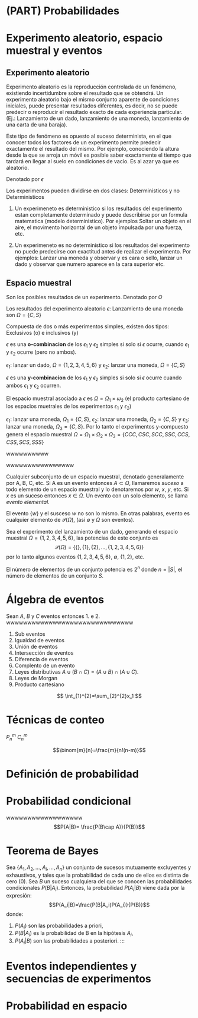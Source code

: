 # (PART) Probabilidades {.unnumbered}

# Experimento aleatorio, espacio muestral y eventos

##  Experimento aleatorio

::: {#www .definition name="Experimento aleatorio simple"}
Experimento aleatorio es la reproducción controlada de un fenómeno, existiendo incertidumbre sobre el resultado que se obtendrá. Un experimento aleatorio bajo el mismo conjunto aparente de condiciones iniciales, puede presentar resultados diferentes, es decir, no se puede predecir o reproducir el resultado exacto de cada experiencia particular. (Ej.: Lanzamiento de un dado, lanzamiento de una moneda, lanzamiento de una carta de una baraja).

Este tipo de fenómeno es opuesto al suceso determinista, en el que conocer todos los factores de un experimento permite predecir exactamente el resultado del mismo. Por ejemplo, conociendo la altura desde la que se arroja un móvil es posible saber exactamente el tiempo que tardará en llegar al suelo en condiciones de vacío. Es al azar ya que es aleatorio.

Denotado por $\epsilon$
:::


Los experimentos pueden dividirse en dos clases: Deterministicos y no Deterministicos

1. Un experimeneto es deterministico si los resultados del experimento estan completamente determinado y puede describirse por un formula matematica (modelo deterministico). Por ejemplos Soltar un objeto en el aire, el movimento horizontal de un objeto impulsada por una fuerza, etc.

2. Un experimeneto es no deterministico si los resultados del experimento no puede predecirse con exactitud antes de realizar el experimento. Por ejemplos: Lanzar una moneda y observar y es cara o sello, lanzar un dado y observar que numero aparece en la cara superior etc.

## Espacio muestral


::: {.definition  name="Espacio muestral"}
Son los posibles resultados de un experimento. Denotado por $\Omega$
:::

::: {.example  name="Ejemplo de espacio muestral"}
Los resultados del experimento aleatorio $\epsilon$: Lanzamiento de una moneda son $\Omega=\left\{C,S\right\}$
:::

::: {.definition  name="Experimentos compuestos"}
Compuesta de dos o más experimentos simples, existen dos tipos: Exclusivos (o) e inclusivos (y)
:::


::: {.definition  name="Experimentos compuestos exclusivos"}
$\epsilon$ es una **o-combinacion** de los $\epsilon_1$ y $\epsilon_2$ simples si solo si $\epsilon$ ocurre, cuando $\epsilon_1$ y $\epsilon_2$ ocurre (pero no ambos).

:::

:::{.example}
$\epsilon_1$: lanzar un dado, $\Omega=\left\{1,2,3,4,5,6\right\}$ y $\epsilon_2$: lanzar una moneda, $\Omega=\left\{C,S\right\}$
:::


::: {.definition  name="Experimentos compuestos inclusivos"}
$\epsilon$ es una **y-combinacion** de los $\epsilon_1$ y $\epsilon_2$ simples si solo si $\epsilon$ ocurre cuando ambos $\epsilon_1$ y $\epsilon_2$ ocurren.

El espacio muestral asociado a $\epsilon$ es $\Omega=\Omega_1\times \omega_2$ (el producto cartesiano de los espacios muetrales de los experimentos $\epsilon_1$ y $\epsilon_2$)
:::


:::{.example}
$\epsilon_1$: lanzar una moneda, $\Omega_1=\left\{C,S\right\}$, $\epsilon_2$: lanzar una moneda, $\Omega_2=\left\{C,S\right\}$ y $\epsilon_3$: lanzar una moneda, $\Omega_3=\left\{C,S\right\}$. Por lo tanto el experimentos y-compuesto genera el espacio muestral $\Omega=\Omega_1\times\Omega_2\times\Omega_3=\left\{CCC,CSC,SCC,SSC,CCS,CSS,SCS,SSS\right\}$
:::


::: {.definition  name="Espacio muestral discreto"}

wwwwwwwwww
:::

::: {.definition  name="Espacio muestral continuo"}
wwwwwwwwwwwwwwww

:::

::: {.definition  name="Eventos"}
Cualquier subconjunto de un espacio muestral, denotado generalamente por A, B, C, etc. Si A es un evento entonces $A\subset \Omega$, llamaremos _suceso_ a todo elemento de un espacio muestral y lo denotaremos por $w,$ $x,$ $y$, etc. Si $x$ es un suceso entonces $x\in \Omega$. Un evento con un solo elemento, se llama _evento elemental_.
:::


:::{.remark}
El evento $\left\{w\right\}$ y el susceso $w$ no son lo mismo. En otras palabras, evento es cualquier elemento de $\mathcal{P}(\Omega)$, (asi $\emptyset$ y $\Omega$ son eventos).
:::

:::{.example}
Sea el experimento del lanzamiento de un dado, generando el espacio muestral $\Omega=\left\{1,2,3,4,5,6\right\}$, las potencias de este conjunto es  $$\mathcal{P}(\Omega)= \left\{\left\{\right\},
\left\{1\right\},
\left\{2\right\},
\ldots,
\left\{1,2,3,4,5,6\right\}
\right\}$$
por lo tanto algunos eventos $\left\{1,2,3,4,5,6\right\},$ $\emptyset$, $\left\{1,2\right\}$, etc.
:::

:::{.remark}
El número de elementos de un conjunto potencia es $2^n$ donde $n=\left\vert S\right\vert$, el número de elementos de un conjunto $S$.
:::

# Álgebra de eventos



Sean $A$, $B$ y $C$ eventos entonces 1. e 2. wwwwwwwwwwwwwwwwwwwwwwwwwwwwww

1. Sub eventos
1. Igualdad de eventos
2. Unión de eventos
3. Intersección de eventos
5. Diferencia de eventos
6. Complento de un evento
7. Leyes distributivas $A\cup (B\cap C)=(A\cup B)\cap (A\cup C)$.
7. Leyes de Morgan
7. Producto cartesiano


$$ \int_{1}^{2}=\sum_{2}^{2}x_1 $$

# Técnicas de conteo

$P_n^m$ $C_n^m$

$$\binom{m}{n}=\frac{m}{n!(n-m)}$$

# Definición de probabilidad

# Probabilidad condicional

::: {#wwwwwwww .excercise}
wwwwwwwwwwwwwwwwww$$P(A|B)= \frac{P(B\cap A)}{P(B)}$$
:::

# Teorema de Bayes

::: {#wwwwwwwwwwwwwwwwwwwwwwwwww .theorem name="Teorema de Bayes"}
Sea $\{A_{1},A_{2},...,A_{i},...,A_{n}\}$ un conjunto de sucesos mutuamente excluyentes y exhaustivos, y tales que la probabilidad de cada uno de ellos es distinta de cero (0). Sea $B$ un suceso cualquiera del que se conocen las probabilidades condicionales $P(B|A_i )$. Entonces, la probabilidad $P(A_i|B)$ viene dada por la expresión: $$P(A_i|B)=\frac{P(B|A_i)P(A_i)}{P(B)}$$ donde:

1.  $P(A_i)$ son las probabilidades a priori,
2.  $P(B|A_i)$ es la probabilidad de B en la hipótesis $A_i$,
3.  $P(A_i|B)$ son las probabilidades a posteriori. :::
:::

# Eventos independientes y secuencias de experimentos

# Probabilidad en espacio
